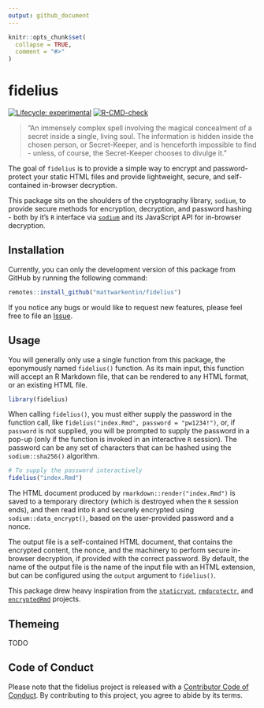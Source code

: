 ```yaml
---
output: github_document
---
```


<!-- README.md is generated from README.Rmd. Please edit that file -->

```r
knitr::opts_chunk$set(
  collapse = TRUE,
  comment = "#>"
)
```

# fidelius

<!-- badges: start -->
[![Lifecycle: experimental](https://img.shields.io/badge/lifecycle-experimental-orange.svg)](https://lifecycle.r-lib.org/articles/stages.html#experimental)
[![R-CMD-check](https://github.com/mattwarkentin/fidelius/workflows/R-CMD-check/badge.svg)](https://github.com/mattwarkentin/fidelius/actions)
<!-- badges: end -->

> "An immensely complex spell involving the magical concealment of a secret inside a single, living soul. The information is hidden inside the chosen person, or Secret-Keeper, and is henceforth impossible to find - unless, of course, the Secret-Keeper chooses to divulge it."

The goal of `fidelius` is to provide a simple way to encrypt and password-protect your static HTML files and provide lightweight, secure, and self-contained in-browser decryption.

This package sits on the shoulders of the cryptography library, `sodium`, to provide secure methods for encryption, decryption, and password hashing - both by it's `R` interface via [`sodium`](https://github.com/jeroen/sodium) and its JavaScript API for in-browser decryption.

## Installation

Currently, you can only the development version of this package from GitHub by running the following command:

```r
remotes::install_github("mattwarkentin/fidelius")
```

If you notice any bugs or would like to request new features, please feel free to file an [Issue](https://github.com/mattwarkentin/fidelius/issues).

## Usage

You will generally only use a single function from this package, the eponymously named `fidelius()` function. As its main input, this function will accept an R Markdown file, that can be rendered to any HTML format, or an existing HTML file.

```r
library(fidelius)
```

When calling `fidelius()`, you must either supply the password in the function call, like `fidelius("index.Rmd", password = "pw1234!")`, or, if `password` is not supplied, you will be prompted to supply the password in a pop-up (only if the function is invoked in an interactive `R` session). The password can be any set of characters that can be hashed using the `sodium::sha256()` algorithm.

```r
# To supply the password interactively
fidelius("index.Rmd")
```

The HTML document produced by `rmarkdown::render("index.Rmd")` is saved to a temporary directory (which is destroyed when the `R` session ends), and then read into `R` and securely encrypted using `sodium::data_encrypt()`, based on the user-provided password and a nonce.

The output file is a self-contained HTML document, that contains the encrypted content, the nonce, and the machinery to perform secure in-browser decryption, if provided with the correct password. By default, the name of the output file is the name of the input file with an HTML extension, but can be configured using the `output` argument to `fidelius()`.

This package drew heavy inspiration from the [`staticrypt`](https://github.com/robinmoisson/staticrypt), [`rmdprotectr`](https://github.com/favstats/rmdprotectr), and [`encryptedRmd`](https://github.com/dirkschumacher/encryptedRmd) projects.

## Themeing

TODO

## Code of Conduct

Please note that the fidelius project is released with a [Contributor Code of Conduct](https://contributor-covenant.org/version/2/0/CODE_OF_CONDUCT.html). By contributing to this project, you agree to abide by its terms.
